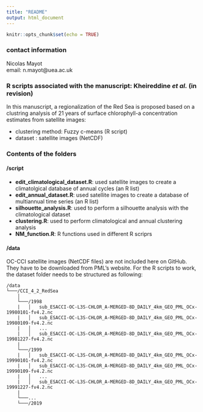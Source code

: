 ```yaml
---
title: "README"
output: html_document
---
```


```r
knitr::opts_chunk$set(echo = TRUE)
```

### contact information
Nicolas Mayot  
email: n.mayot@uea.ac.uk  


### R scripts associated with the manuscript: Kheireddine *et al.* (in revision)

In this manuscript, a regionalization of the Red Sea is proposed based on a clustring analysis of 21 years of surface chlorophyll-a concentration estimates from satellite images:  

* clustering method: Fuzzy c-means (R script)  
* dataset : satellite images (NetCDF)  

### Contents of the folders
#### /script

* **edit_climatological_dataset.R**: used satellite images to create a climatolgical database of annual cycles (an R list)  
* **edit_annual_dataset.R**: used satellite images to create a database of multiannual time series (an R list)  
* **silhouette_analysis.R**: used to perform a silhouette analysis with the climatological dataset  
* **clustering.R**: used to perform climatological and annual clustering analysis  
* **NM_function.R**: R functions used in different R scriprs  


#### /data
OC-CCI satellite images (NetCDF files) are not included here on GitHub. They have to be downloaded from PML's website. For the R scripts to work, the dataset folder needs to be structured as following:
```
/data
└───/CCI_4_2_RedSea
    │
    └───/1998
    |   │   sub_ESACCI-OC-L3S-CHLOR_A-MERGED-8D_DAILY_4km_GEO_PML_OCx-19980101-fv4.2.nc
    |   │   sub_ESACCI-OC-L3S-CHLOR_A-MERGED-8D_DAILY_4km_GEO_PML_OCx-19980109-fv4.2.nc
    |   │   ...
    |   │   sub_ESACCI-OC-L3S-CHLOR_A-MERGED-8D_DAILY_4km_GEO_PML_OCx-19981227-fv4.2.nc
    |   
    └───/1999
    |   │   sub_ESACCI-OC-L3S-CHLOR_A-MERGED-8D_DAILY_4km_GEO_PML_OCx-19990101-fv4.2.nc
    |   │   sub_ESACCI-OC-L3S-CHLOR_A-MERGED-8D_DAILY_4km_GEO_PML_OCx-19990109-fv4.2.nc
    |   │   ...
    |   │   sub_ESACCI-OC-L3S-CHLOR_A-MERGED-8D_DAILY_4km_GEO_PML_OCx-19991227-fv4.2.nc
    |   
    └───...
    └───/2019
```

